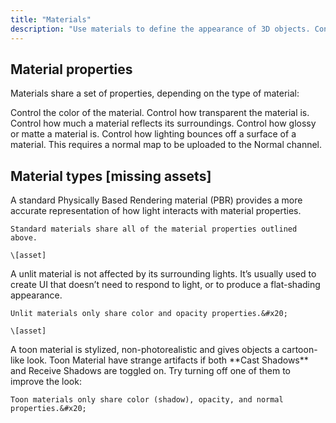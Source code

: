 ```yaml
---
title: "Materials"
description: "Use materials to define the appearance of 3D objects. Control properties like color, roughness, metalness, and opacity to create materials like plastic, metal, glass, and paper."
---
```


## Material properties

Materials share a set of properties, depending on the type of material:

<AccordionGroup>
  <Accordion title="Color" defaultOpen={false}>
    Control the color of the material.
  </Accordion>

  <Accordion title="Opacity" defaultOpen={false}>
    Control how transparent the material is.
  </Accordion>

  <Accordion title="Metalness" defaultOpen={false}>
    Control how much a material reflects its surroundings.
  </Accordion>

  <Accordion title="Roughness" defaultOpen={false}>
    Control how glossy or matte a material is.
  </Accordion>

  <Accordion title="Normal" defaultOpen={false}>
    Control how lighting bounces off a surface of a material. This requires a normal map to be uploaded to the Normal channel.
  </Accordion>
</AccordionGroup>

## Material types \[missing assets]

<AccordionGroup>
  <Accordion title="Standard material" defaultOpen={false}>
    A standard Physically Based Rendering material (PBR) provides a more accurate representation of how light interacts with material properties.&#x20;

    Standard materials share all of the material properties outlined above.

    \[asset]
  </Accordion>

  <Accordion title="Unlit material" defaultOpen={false}>
    A unlit material is not affected by its surrounding lights. It’s usually used to create UI that doesn’t need to respond to light, or to produce a flat-shading appearance.&#x20;

    Unlit materials only share color and opacity properties.&#x20;

    \[asset]
  </Accordion>

  <Accordion title="Toon material" defaultOpen={false}>
    A toon material is stylized, non-photorealistic and gives objects a cartoon-like look. Toon Material have strange artifacts if both **Cast Shadows** and Receive Shadows are toggled on. Try turning off one of them to improve the look:

    Toon materials only share color (shadow), opacity, and normal properties.&#x20;
  </Accordion>

  <Accordion title="Shadow material" defaultOpen={false}>

  </Accordion>

  <Accordion title="Occluder material" defaultOpen={false}>

  </Accordion>

  <Accordion title="Physical material" defaultOpen={false}>

  </Accordion>
</AccordionGroup>